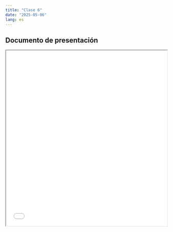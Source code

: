 ```yaml
---
title: "Clase 6"
date: "2025-05-06"
lang: es
---
```


## Documento de presentación
 
<iframe src=/slides/06-clase6/06-clase6.html height="550" width=100% allowfullscreen="true">
</iframe> 



